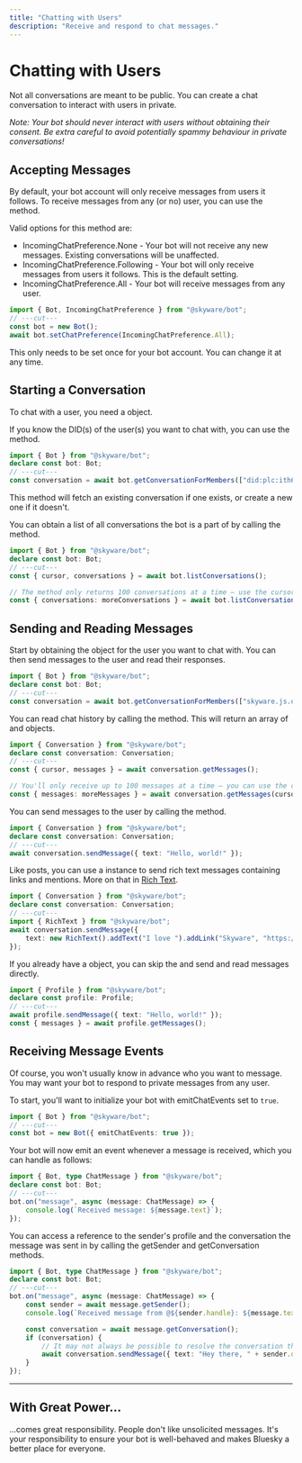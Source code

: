 ```yaml
---
title: "Chatting with Users"
description: "Receive and respond to chat messages."
---
```


# Chatting with Users

Not all conversations are meant to be public. You can create a chat conversation to interact with users in private.

*Note: Your bot should never interact with users without obtaining their consent. Be extra careful to avoid potentially spammy behaviour in private conversations!*

## Accepting Messages

By default, your bot account will only receive messages from users it follows. To receive messages from any (or no) user, you can use the <Reference to="/docs/bot/classes/Bot#setChatPreference" type="Method" /> method.

Valid options for this method are:

- <Reference to="/docs/bot/enums/IncomingChatPreference#None" type="EnumMember">IncomingChatPreference.None</Reference> - Your bot will not receive any new messages. Existing conversations will be unaffected.
- <Reference to="/docs/bot/enums/IncomingChatPreference#Following" type="EnumMember">IncomingChatPreference.Following</Reference> - Your bot will only receive messages from users it follows. This is the default setting.
- <Reference to="/docs/bot/enums/IncomingChatPreference#All" type="EnumMember">IncomingChatPreference.All</Reference> - Your bot will receive messages from any user.

```ts twoslash
import { Bot, IncomingChatPreference } from "@skyware/bot";
// ---cut---
const bot = new Bot();
await bot.setChatPreference(IncomingChatPreference.All);
```

This only needs to be set once for your bot account. You can change it at any time.

## Starting a Conversation

To chat with a user, you need a <Reference to="/docs/bot/classes/Conversation" /> object.

If you know the DID(s) of the user(s) you want to chat with, you can use the <Reference to="/docs/bot/classes/Bot#getConversationForMembers" type="Method" /> method.

```ts twoslash
import { Bot } from "@skyware/bot";
declare const bot: Bot;
// ---cut---
const conversation = await bot.getConversationForMembers(["did:plc:ith6w2xyj2qy3rcvmlsem6fz"]);
```

This method will fetch an existing conversation if one exists, or create a new one if it doesn't.

You can obtain a list of all conversations the bot is a part of by calling the <Reference to="/docs/bot/classes/Bot#listConversations" type="Method" /> method.

```ts twoslash
import { Bot } from "@skyware/bot";
declare const bot: Bot;
// ---cut---
const { cursor, conversations } = await bot.listConversations();

// The method only returns 100 conversations at a time — use the cursor to fetch more conversations
const { conversations: moreConversations } = await bot.listConversations({ cursor });
```

## Sending and Reading Messages

Start by obtaining the <Reference to="/docs/bot/classes/Conversation" /> object for the user you want to chat with. You can then send messages to the user and read their responses.

```ts twoslash
import { Bot } from "@skyware/bot";
declare const bot: Bot;
// ---cut---
const conversation = await bot.getConversationForMembers(["skyware.js.org"]);
```

You can read chat history by calling the <Reference to="/docs/bot/classes/Conversation#getMessages" type="Method" /> method. This will return an array of <Reference to="/docs/bot/classes/ChatMessage" /> and <Reference to="/docs/bot/classes/DeletedChatMessage" /> objects.

```ts twoslash
import { Conversation } from "@skyware/bot";
declare const conversation: Conversation;
// ---cut---
const { cursor, messages } = await conversation.getMessages();

// You'll only receive up to 100 messages at a time — you can use the cursor to fetch messages further into the past!
const { messages: moreMessages } = await conversation.getMessages(cursor);
```

You can send messages to the user by calling the <Reference to="/docs/bot/classes/Conversation#sendMessage" type="Method" /> method.

```ts twoslash
import { Conversation } from "@skyware/bot";
declare const conversation: Conversation;
// ---cut---
await conversation.sendMessage({ text: "Hello, world!" });
```

Like posts, you can use a <Reference to="/docs/bot/classes/RichText" /> instance to send rich text messages containing links and mentions. More on that in [Rich Text](/docs/bot/guides/advanced-posting/rich-text).

```ts twoslash
import { Conversation } from "@skyware/bot";
declare const conversation: Conversation;
// ---cut---
import { RichText } from "@skyware/bot";
await conversation.sendMessage({
    text: new RichText().addText("I love ").addLink("Skyware", "https://skyware.js.org").addText("!")
});
```

If you already have a <Reference to="/docs/bot/classes/Profile" /> object, you can skip the <Reference to="/docs/bot/classes/Conversation" /> and send and read messages directly.

```ts twoslash
import { Profile } from "@skyware/bot";
declare const profile: Profile;
// ---cut---
await profile.sendMessage({ text: "Hello, world!" });
const { messages } = await profile.getMessages();
```

## Receiving Message Events

Of course, you won't usually know in advance who you want to message. You may want your bot to respond to private messages from any user.

To start, you'll want to initialize your bot with <Reference to="/docs/bot/types/BotOptions#emitChatEvents" type="Property">emitChatEvents</Reference> set to `true`.

```ts twoslash
import { Bot } from "@skyware/bot";
// ---cut---
const bot = new Bot({ emitChatEvents: true });
```

Your bot will now emit an event whenever a message is received, which you can handle as follows:

```ts twoslash
import { Bot, type ChatMessage } from "@skyware/bot";
declare const bot: Bot;
// ---cut---
bot.on("message", async (message: ChatMessage) => {
	console.log(`Received message: ${message.text}`);
});
```

You can access a reference to the sender's profile and the conversation the message was sent in by calling the <Reference to="/docs/bot/classes/ChatMessage#getSender"  type="Method">getSender</Reference> and <Reference to="/docs/bot/classes/ChatMessage#getConversation"  type="Method">getConversation</Reference> methods.

```ts twoslash
import { Bot, type ChatMessage } from "@skyware/bot";
declare const bot: Bot;
// ---cut---
bot.on("message", async (message: ChatMessage) => {
    const sender = await message.getSender();
	console.log(`Received message from @${sender.handle}: ${message.text}`);

    const conversation = await message.getConversation();
    if (conversation) {
		// It may not always be possible to resolve the conversation the message was sent in!
		await conversation.sendMessage({ text: "Hey there, " + sender.displayName + "!" });
	}
});
```

-----

## With Great Power...

...comes great responsibility. People don't like unsolicited messages. It's your responsibility to ensure your bot is well-behaved and makes Bluesky a better place for everyone.
